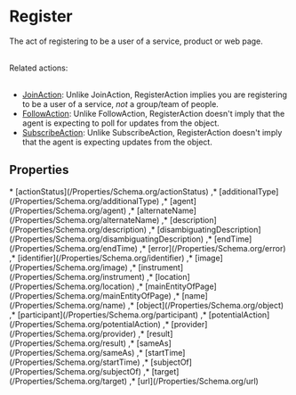 # Register

The act of registering to be a user of a service, product or web page.<br/><br/>

Related actions:<br/><br/>

<ul>
<li><a class="localLink" href="/JoinAction">JoinAction</a>: Unlike JoinAction, RegisterAction implies you are registering to be a user of a service, <em>not</em> a group/team of people.</li>
<li><a class="localLink" href="/FollowAction">FollowAction</a>: Unlike FollowAction, RegisterAction doesn't imply that the agent is expecting to poll for updates from the object.</li>
<li><a class="localLink" href="/SubscribeAction">SubscribeAction</a>: Unlike SubscribeAction, RegisterAction doesn't imply that the agent is expecting updates from the object.</li>
</ul>

## Properties

<Grid>
* [actionStatus](/Properties/Schema.org/actionStatus)
,* [additionalType](/Properties/Schema.org/additionalType)
,* [agent](/Properties/Schema.org/agent)
,* [alternateName](/Properties/Schema.org/alternateName)
,* [description](/Properties/Schema.org/description)
,* [disambiguatingDescription](/Properties/Schema.org/disambiguatingDescription)
,* [endTime](/Properties/Schema.org/endTime)
,* [error](/Properties/Schema.org/error)
,* [identifier](/Properties/Schema.org/identifier)
,* [image](/Properties/Schema.org/image)
,* [instrument](/Properties/Schema.org/instrument)
,* [location](/Properties/Schema.org/location)
,* [mainEntityOfPage](/Properties/Schema.org/mainEntityOfPage)
,* [name](/Properties/Schema.org/name)
,* [object](/Properties/Schema.org/object)
,* [participant](/Properties/Schema.org/participant)
,* [potentialAction](/Properties/Schema.org/potentialAction)
,* [provider](/Properties/Schema.org/provider)
,* [result](/Properties/Schema.org/result)
,* [sameAs](/Properties/Schema.org/sameAs)
,* [startTime](/Properties/Schema.org/startTime)
,* [subjectOf](/Properties/Schema.org/subjectOf)
,* [target](/Properties/Schema.org/target)
,* [url](/Properties/Schema.org/url)

</Grid>


